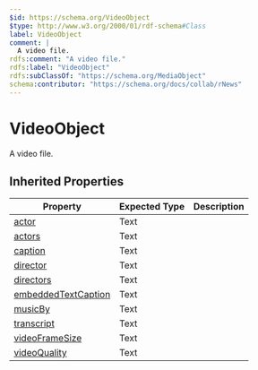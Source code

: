 ```yaml
---
$id: https://schema.org/VideoObject
$type: http://www.w3.org/2000/01/rdf-schema#Class
label: VideoObject
comment: |
  A video file.
rdfs:comment: "A video file."
rdfs:label: "VideoObject"
rdfs:subClassOf: "https://schema.org/MediaObject"
schema:contributor: "https://schema.org/docs/collab/rNews"
---
```


# VideoObject

A video file.

## Inherited Properties

| Property | Expected Type | Description |
| --- | --- | --- |
| [actor](https://schema.org/actor) | Text |  |
| [actors](https://schema.org/actors) | Text |  |
| [caption](https://schema.org/caption) | Text |  |
| [director](https://schema.org/director) | Text |  |
| [directors](https://schema.org/directors) | Text |  |
| [embeddedTextCaption](https://schema.org/embeddedTextCaption) | Text |  |
| [musicBy](https://schema.org/musicBy) | Text |  |
| [transcript](https://schema.org/transcript) | Text |  |
| [videoFrameSize](https://schema.org/videoFrameSize) | Text |  |
| [videoQuality](https://schema.org/videoQuality) | Text |  |
